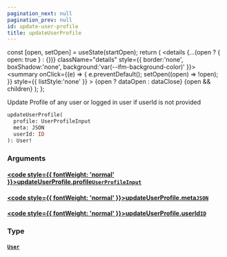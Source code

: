```yaml
---
pagination_next: null
pagination_prev: null
id: update-user-profile
title: updateUserProfile
---
```









  const [open, setOpen] = useState(startOpen);
  return (
    <details {...(open ? { open: true } : {})} className="details" style={{ border:'none', boxShadow:'none', background:'var(--ifm-background-color)' }}>
      <summary
        onClick={(e) => {
          e.preventDefault();
          setOpen((open) => !open);
        }}
        style={{ listStyle:'none' }}
      >
      {open ? dataOpen : dataClose}
      </summary>
      {open && children}
    </details>
  );
};








Update Profile of any user or logged in user if userId is not provided


```graphql
updateUserProfile(
  profile: UserProfileInput
  meta: JSON
  userId: ID
): User!
```




### Arguments

#### [<code style={{ fontWeight: 'normal' }}>updateUserProfile.<b>profile</b></code>](#)<Bullet />[`UserProfileInput`](/types/inputs/user-profile-input.mdx) <Badge class="badge badge--secondary" text="input"/> 



#### [<code style={{ fontWeight: 'normal' }}>updateUserProfile.<b>meta</b></code>](#)<Bullet />[`JSON`](/types/scalars/json.mdx) <Badge class="badge badge--secondary" text="scalar"/> 



#### [<code style={{ fontWeight: 'normal' }}>updateUserProfile.<b>userId</b></code>](#)<Bullet />[`ID`](/types/scalars/id.mdx) <Badge class="badge badge--secondary" text="scalar"/> 



### Type

#### [`User`](/types/objects/user.mdx) <Badge class="badge badge--secondary" text="object"/> 







